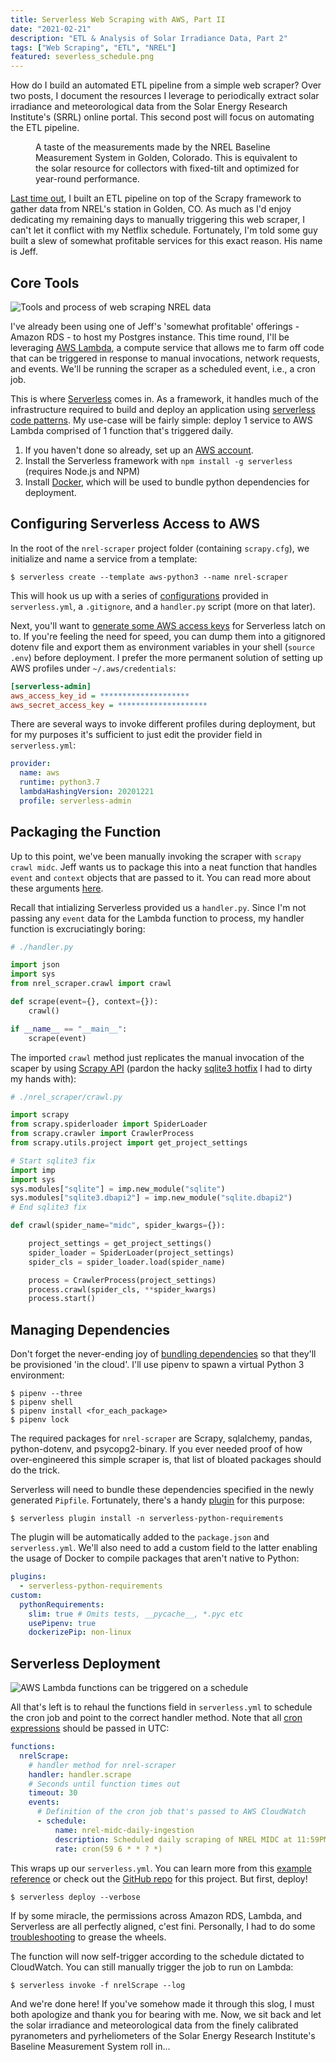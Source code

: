 ```yaml
---
title: Serverless Web Scraping with AWS, Part II
date: "2021-02-21"
description: "ETL & Analysis of Solar Irradiance Data, Part 2"
tags: ["Web Scraping", "ETL", "NREL"]
featured: severless_schedule.png
---
```


<p className="lead">
  How do I build an automated ETL pipeline from a simple web scraper? Over two posts, I
  document the resources I leverage to periodically extract solar irradiance and
  meteorological data from the Solar Energy Research Institute's (SRRL) online portal.
  This second post will focus on automating the ETL pipeline.
</p>


<figure>
  <LazyPlot {...irradiance_animate_south40} />
  <figcaption>
    A taste of the measurements made by the NREL Baseline Measurement System in
    Golden, Colorado. This is equivalent to the solar resource for collectors
    with fixed-tilt and optimized for year-round performance. 
  </figcaption>
</figure>

[Last time out](https://kim-sha.github.io/nrel/scraper/), I built an ETL pipeline
on top of the Scrapy framework to gather data from NREL's station in Golden, CO.
As much as I'd enjoy dedicating my remaining days to manually triggering this web
scraper, I can't let it conflict with my Netflix schedule. Fortunately, I'm told
some guy built a slew of somewhat profitable services for this exact reason.
His name is Jeff.

## Core Tools

![Tools and process of web scraping NREL data](../nrel_scraper_banner.png)

I've already been using one of Jeff's 'somewhat profitable' offerings -
Amazon RDS - to host my Postgres instance. This time round, I'll be
leveraging [AWS Lambda](https://docs.aws.amazon.com/lambda/latest/dg/welcome.html),
a compute service that allows me to farm off code that can be triggered in response
to manual invocations, network requests, and events. We'll be running the scraper
as a scheduled event, i.e., a cron job.

This is where [Serverless](https://www.serverless.com/framework/docs/providers/aws/guide/intro/)
comes in. As a framework, it handles much of the infrastructure required to
build and deploy an application using
[serverless code patterns](https://www.serverless.com/blog/serverless-architecture-code-patterns).
My use-case will be fairly simple: deploy 1 service to AWS Lambda comprised of
1 function that's triggered daily.

1. If you haven't done so already, set up an
[AWS account](https://aws.amazon.com/free/?all-free-tier.sort-by=item.additionalFields.SortRank&all-free-tier.sort-order=asc).
2. Install the Serverless framework with `npm install -g serverless` (requires Node.js and NPM)
3. Install [Docker](https://www.docker.com/), which will be used to bundle
python dependencies for deployment.

## Configuring Serverless Access to AWS

In the root of the `nrel-scraper` project folder (containing `scrapy.cfg`), we
initialize and name a service from a template:
```shell
$ serverless create --template aws-python3 --name nrel-scraper
```
This will hook us up with a series of [configurations](https://www.serverless.com/framework/docs/providers/aws/guide/serverless.yml/)
provided in `serverless.yml`, a `.gitignore`, and a `handler.py` script (more on that later).

Next, you'll want to [generate some AWS access keys](https://www.youtube.com/watch?v=KngM5bfpttA)
for Serverless latch on to. If you're feeling the need for speed, you
can dump them into a gitignored dotenv file and export them as environment variables
in your shell (`source .env`) before deployment. I prefer the more permanent
solution of setting up AWS profiles under `~/.aws/credentials`:
```ini
[serverless-admin]
aws_access_key_id = ********************
aws_secret_access_key = ********************
```
There are several ways to invoke different profiles during deployment, but for
my purposes it's sufficient to just edit the provider field in `serverless.yml`:
```yaml
provider:
  name: aws
  runtime: python3.7
  lambdaHashingVersion: 20201221
  profile: serverless-admin
```

## Packaging the Function

Up to this point, we've been manually invoking the scraper with `scrapy crawl midc`.
Jeff wants us to package this into a neat function that handles `event` and
`context` objects that are passed to it. You can read more about these arguments
[here](https://docs.aws.amazon.com/lambda/latest/dg/python-handler.html).

Recall that intializing Serverless provided us a `handler.py`. Since I'm not
passing any `event` data for the Lambda function to process, my handler function
is excruciatingly boring:

```python
# ./handler.py

import json
import sys
from nrel_scraper.crawl import crawl

def scrape(event={}, context={}):
    crawl()

if __name__ == "__main__":
    scrape(event)
```

The imported `crawl` method just replicates the manual invocation of the scaper
by using [Scrapy API](https://docs.scrapy.org/en/latest/topics/practices.html)
(pardon the hacky [sqlite3 hotfix](https://stackoverflow.com/questions/52291998/unable-to-get-results-from-scrapy-on-aws-lambda)
I had to dirty my hands with):

```python
# ./nrel_scraper/crawl.py

import scrapy
from scrapy.spiderloader import SpiderLoader
from scrapy.crawler import CrawlerProcess
from scrapy.utils.project import get_project_settings

# Start sqlite3 fix
import imp
import sys
sys.modules["sqlite"] = imp.new_module("sqlite")
sys.modules["sqlite3.dbapi2"] = imp.new_module("sqlite.dbapi2")
# End sqlite3 fix

def crawl(spider_name="midc", spider_kwargs={}):

    project_settings = get_project_settings()
    spider_loader = SpiderLoader(project_settings)
    spider_cls = spider_loader.load(spider_name)

    process = CrawlerProcess(project_settings)
    process.crawl(spider_cls, **spider_kwargs)
    process.start()
```

## Managing Dependencies

Don't forget the never-ending joy of [bundling dependencies](https://www.serverless.com/blog/serverless-python-packaging)
so that they'll be provisioned 'in the cloud'. I'll use pipenv to spawn a virtual
Python 3 environment:
```shell
$ pipenv --three
$ pipenv shell
$ pipenv install <for_each_package>
$ pipenv lock
```
The required packages for `nrel-scraper` are Scrapy, sqlalchemy, pandas,
python-dotenv, and psycopg2-binary. If you ever needed proof of
how over-engineered this simple scraper is, that list of bloated
packages should do the trick.

Serverless will need to bundle these dependencies specified in the newly
generated `Pipfile`. Fortunately, there's a handy [plugin](https://www.serverless.com/plugins/serverless-python-requirements)
for this purpose:
```shell
$ serverless plugin install -n serverless-python-requirements
```
The plugin will be automatically added to the `package.json` and `serverless.yml`.
We'll also need to add a custom field to the latter enabling the usage of Docker
to compile packages that aren't native to Python:
```yaml
plugins:
  - serverless-python-requirements
custom:
  pythonRequirements:
    slim: true # Omits tests, __pycache__, *.pyc etc
    usePipenv: true
    dockerizePip: non-linux
```

## Serverless Deployment

![AWS Lambda functions can be triggered on a schedule](./severless_schedule.png)

All that's left is to rehaul the functions field in `serverless.yml` to schedule
the cron job and point to the correct handler method. Note that all
[cron expressions](https://docs.aws.amazon.com/AmazonCloudWatch/latest/events/ScheduledEvents.html#CronExpressions)
should be passed in UTC:
```yml
functions:
  nrelScrape:
    # handler method for nrel-scraper
    handler: handler.scrape
    # Seconds until function times out
    timeout: 30 
    events:
      # Definition of the cron job that's passed to AWS CloudWatch
      - schedule:
          name: nrel-midc-daily-ingestion
          description: Scheduled daily scraping of NREL MIDC at 11:59PM MST (UTC-7:00)
          rate: cron(59 6 * * ? *)
```
This wraps up our `serverless.yml`. You can learn more from this
[example reference](https://www.serverless.com/framework/docs/providers/aws/guide/serverless.yml/)
or check out the [GitHub repo](https://github.com/Kim-Sha/nrel-scraper) for this project.
But first, deploy!

```shell
$ serverless deploy --verbose
```
If by some miracle, the permissions across Amazon RDS, Lambda, and Serverless
are all perfectly aligned, c'est fini. Personally, I had to do some
[troubleshooting](https://aws.amazon.com/premiumsupport/knowledge-center/lambda-rds-connection-timeouts/)
to grease the wheels.

The function will now self-trigger according to the schedule dictated to
CloudWatch. You can still manually trigger the job to run on Lambda:
```shell
$ serverless invoke -f nrelScrape --log
```

And we're done here! If you've somehow made it through this slog, I must both 
apologize and thank you for bearing with me. Now, we sit back and let the solar
irradiance and meteorological data from the finely calibrated pyranometers
and pyrheliometers of the Solar Energy Research Institute's Baseline Measurement
System roll in...